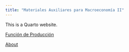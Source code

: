 ---
title: "Materiales Auxiliares para Macroeconomía II"
---

This is a Quarto website.

[Función de Producción](https://ecopan435.github.io/mate2/graficos/1. FuncionProduccion1.html)

[About](about.qmd)
